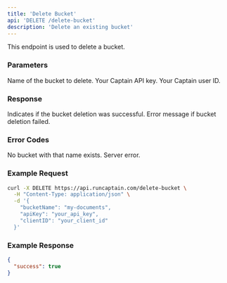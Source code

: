 ```yaml
---
title: 'Delete Bucket'
api: 'DELETE /delete-bucket'
description: 'Delete an existing bucket'
---
```


This endpoint is used to delete a bucket.

### Parameters

<ParamField body="bucketName" type="string" required={true}>
  Name of the bucket to delete.
</ParamField>

<ParamField body="apiKey" type="string" required={true}>
  Your Captain API key.
</ParamField>

<ParamField body="clientID" type="string" required={true}>
  Your Captain user ID.
</ParamField>

### Response

<ResponseField name="success" type="boolean">
  Indicates if the bucket deletion was successful.
</ResponseField>

<ResponseField name="error" type="string">
  Error message if bucket deletion failed.
</ResponseField>

### Error Codes

<ResponseField name="404" type="object">
  No bucket with that name exists.
</ResponseField>

<ResponseField name="500" type="object">
  Server error.
</ResponseField>

### Example Request

```bash
curl -X DELETE https://api.runcaptain.com/delete-bucket \
  -H "Content-Type: application/json" \
  -d '{
    "bucketName": "my-documents",
    "apiKey": "your_api_key",
    "clientID": "your_client_id"
  }'
```

### Example Response

```json
{
  "success": true
}
```
